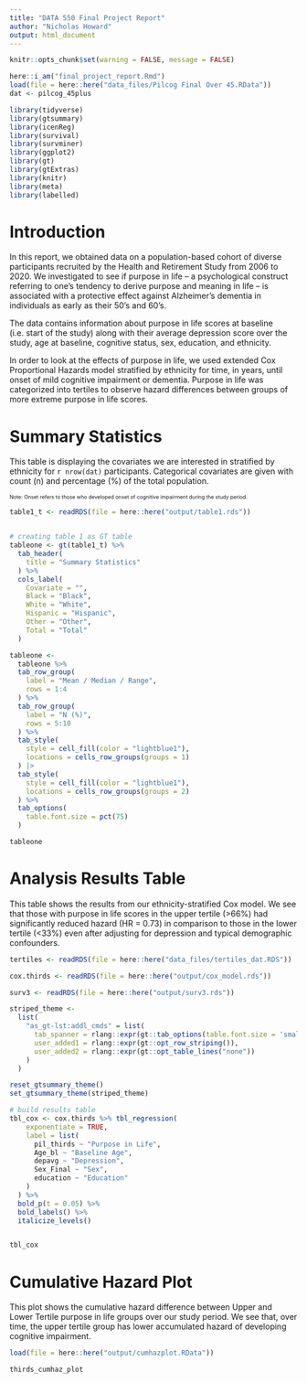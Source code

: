 ```yaml
---
title: "DATA 550 Final Project Report"
author: "Nicholas Howard"
output: html_document
---
```


```r
knitr::opts_chunk$set(warning = FALSE, message = FALSE)
```


```r
here::i_am("final_project_report.Rmd")
load(file = here::here("data_files/Pilcog Final Over 45.RData"))
dat <- pilcog_45plus

library(tidyverse)
library(gtsummary)
library(icenReg)
library(survival)
library(survminer)
library(ggplot2)
library(gt)
library(gtExtras)
library(knitr)
library(meta)
library(labelled)
```

# Introduction

In this report, we obtained data on a population-based cohort of diverse participants recruited by the Health and Retirement Study from 2006 to 2020. We investigated to see if purpose in life -- a psychological construct referring to one's tendency to derive purpose and meaning in life -- is associated with a protective effect against Alzheimer's dementia in individuals as early as their 50's and 60's. 

The data contains information about purpose in life scores at baseline (i.e. start of the study) along with their average depression score over the study, age at baseline, cognitive status, sex, education, and ethnicity. 

In order to look at the effects of purpose in life, we used extended Cox Proportional Hazards model stratified by ethnicity for time, in years, until onset of mild cognitive impairment or dementia. Purpose in life was categorized into tertiles to observe hazard differences between groups of more extreme purpose in life scores.


# Summary Statistics


This table is displaying the covariates we are interested in stratified by ethnicity for `r nrow(dat)` participants. Categorical covariates are given with count (n) and percentage (%) of the total population.

<span style="font-size:9px;">Note: Onset refers to those who developed onset of cognitive impairment during the study period.</span>


```r
table1_t <- readRDS(file = here::here("output/table1.rds"))


# creating table 1 as GT table
tableone <- gt(table1_t) %>%
  tab_header(
    title = "Summary Statistics"
  ) %>%
  cols_label(
    Covariate = "",
    Black = "Black",
    White = "White",
    Hispanic = "Hispanic",
    Other = "Other",
    Total = "Total"
  )

tableone <- 
  tableone %>% 
  tab_row_group(
    label = "Mean / Median / Range",
    rows = 1:4
  ) %>%
  tab_row_group(
    label = "N (%)",
    rows = 5:10
  ) %>%
  tab_style(
    style = cell_fill(color = "lightblue1"),
    locations = cells_row_groups(groups = 1)
  ) |>
  tab_style(
    style = cell_fill(color = "lightblue1"),
    locations = cells_row_groups(groups = 2)
  ) %>%
  tab_options(
    table.font.size = pct(75) 
  )

tableone
```



# Analysis Results Table


This table shows the results from our ethnicity-stratified Cox model. We see that those with purpose in life scores in the upper tertile (>66%) had significantly reduced hazard (HR = 0.73) in comparison to those in the lower tertile (<33%) even after adjusting for depression and typical demographic confounders. 


```r
tertiles <- readRDS(file = here::here("data_files/tertiles_dat.RDS"))

cox.thirds <- readRDS(file = here::here("output/cox_model.rds"))

surv3 <- readRDS(file = here::here("output/surv3.rds"))

striped_theme <-
  list(
    "as_gt-lst:addl_cmds" = list(
      tab_spanner = rlang::expr(gt::tab_options(table.font.size = 'small')),
      user_added1 = rlang::expr(gt::opt_row_striping()),
      user_added2 = rlang::expr(gt::opt_table_lines("none"))
    )
  )

reset_gtsummary_theme()
set_gtsummary_theme(striped_theme)

# build results table
tbl_cox <- cox.thirds %>% tbl_regression(
    exponentiate = TRUE,
    label = list(
      pil_thirds ~ "Purpose in Life",
      Age_bl ~ "Baseline Age",
      depavg ~ "Depression",
      Sex_Final ~ "Sex",
      education ~ "Education"
    )
  ) %>%
  bold_p(t = 0.05) %>%
  bold_labels() %>%
  italicize_levels()


tbl_cox
```



# Cumulative Hazard Plot


This plot shows the cumulative hazard difference between Upper and Lower Tertile purpose in life groups over our study period. We see that, over time, the upper tertile group has lower accumulated hazard of developing cognitive impairment.

```r
load(file = here::here("output/cumhazplot.RData"))

thirds_cumhaz_plot
```

